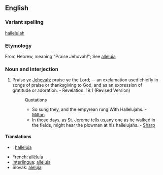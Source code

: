 ==English==
===Variant spelling===
[[halleluiah]] <!--I don't know this one...-->

=== Etymology ===
From Hebrew, meaning "Praise Jehovah!"; See [[alleluia]]

===Noun and Interjection===
#Praise ye [[Jehovah]]; praise ye the Lord; -- an exclamation used chiefly in songs of praise or thanksgiving to God, and as an expression of gratitude or adoration. - Revelation. 19:1 (Revised Version)
#:Quotations
#:*So sung they, and the empyrean rung With Hallelujahs. - [[Milton]]
#:*In those days, as St. Jerome tells us,any one as he walked in the fields, might hear the plowman at his hallelujahs. - [[Sharp]]

====Translations====
*{{fi}}: [[halleluja]]
*French: [[alléluia]]
*[[Interlingua]]: [[alleluia#Interlingua|alleluia]]
*Slovak: [[aleluja]]